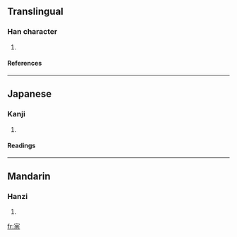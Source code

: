 ==Translingual==
===Han character===
{{Han char|rn=40|rad=宀|as=07|sn=10|four=|canj=十口木 (JRD)}}
# {{defn|Han|sort=宀07}}
====References====
{{Han ref|kx=0286.110|dkj=07164|dj=0565.080|hdz=20933.010|uh=5BB2|ud=23474}}
----
==Japanese==
===Kanji===
{{ja-kanji|grade=|rs=宀07}}
# {{defn|Japanese}} 
====Readings====
{{ja-readings|on=[[ほう]] (hō)|kun=[[しまいこむ]] (shimaikomu)}}
----
==Mandarin==
===Hanzi===
{{cmn-hanzi|pin=[[bǎo]] (bao3)|wg=pao<sup>3</sup>}}
# {{defn|Mandarin}}

[[fr:宲]]